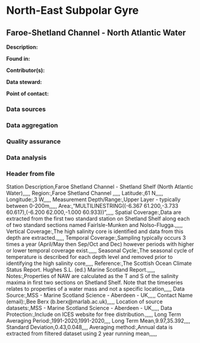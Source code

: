 # North-East Subpolar Gyre

## Faroe-Shetland Channel - North Atlantic Water

**Description:** 


**Found in:**

**Contributor(s):**

**Data steward:**

**Point of contact:**

### Data sources

### Data aggregation

### Quality assurance

### Data analysis

### Header from file
Station Description,Faroe Shetland Channel - Shetland Shelf (North Atlantic Water),,,,,
Region:,Faroe Shetland Channel ,,,,,
Latitude:,61 N,,,,,
Longitude:,3 W,,,,,
Measurement Depth/Range:,Upper Layer - typically between  0-200m,,,,,
Area:,"MULTILINESTRING((-6.367 61.200,-3.733 60.617),(-6.200 62.000,-1.000 60.933))",,,,,
Spatial Coverage:,Data are extracted from the first two standard station on Shetland Shelf along each of two standard sections  named FairIsle-Munken and Nolso-Flugga.,,,,,
Vertical Coverage:,The high salinity core is identified and data from this depth are extracted.,,,,,
Temporal Coverage:,Sampling typically occurs 3 times a year  (April/May then  Sep/Oct and Dec) however periods with higher or lower temporal coverage exist.,,,,,
Seasonal Cycle:,The seasonal cycle of temperature is described for each depth level and removed prior to identifying the high salinity core,,,,,
Reference:,The Scottish Ocean Climate Status Report. Hughes S.L. (ed.) Marine Scotland Report.,,,,,
Notes:,Properties of NAW are calculated as the T and S of the salinity maxima in first two sections on Shetland Shelf.  Note that the timeseries relates to properties of a water mass and not a specific location,,,,,
Data Source:,MSS - Marine Scotland Science - Aberdeen - UK,,,,,
Contact Name (email):,Bee Berx (b.berx@marlab.ac.uk),,,,,
Location of source datasets:,MSS - Marine Scotland Science - Aberdeen - UK,,,,,
Data Protection:,Include on ICES website for free distribution.,,,,,
Long Term Averaging Period:,1991-2020,1991-2020,,,,
Long Term Mean,9.97,35.392,,,,
Standard Deviation,0.43,0.048,,,,
Averaging method:,Annual data is extracted from filtered dataset using 2 year running mean,,,,,
